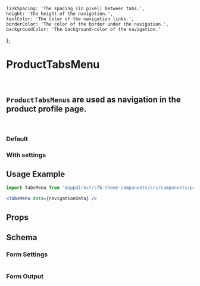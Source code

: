 
    linkSpacing: 'The spacing (in pixel) between tabs.',
    height: 'The height of the navigation.',
    textColor: 'The color of the navigation links.',
    borderColor: 'The color of the border under the navigation.',
    backgroundColor: 'The background-color of the navigation.'
};

<Meta of={TabsMenuStories} />

# ProductTabsMenu

<br />

## `ProductTabsMenus` are used as navigation in the product profile page.

<br />

### Default

<Canvas>
  <Story of={TabsMenuStories.Default} />
</Canvas>

### With settings

<Canvas>
  <Story of={TabsMenuStories.WithSettings} />
</Canvas>

## Usage Example

<CollapsibleJsonSnippet summary="navigationData" code={navigationData} />

```jsx
import TabsMenu from '@appdirect/sfb-theme-components/src/components/product-tabs-menu/TabsMenu';

<TabsMenu data={navigationData} />
```

## Props

<ArgsTable of={TabsMenu} />

## Schema

### Form Settings

<table>
  <TableContentFromObject obj={tabMenuSettings} />
</table>

### Form Output

<FormOutput code={TabsMenu.schema().form} />
